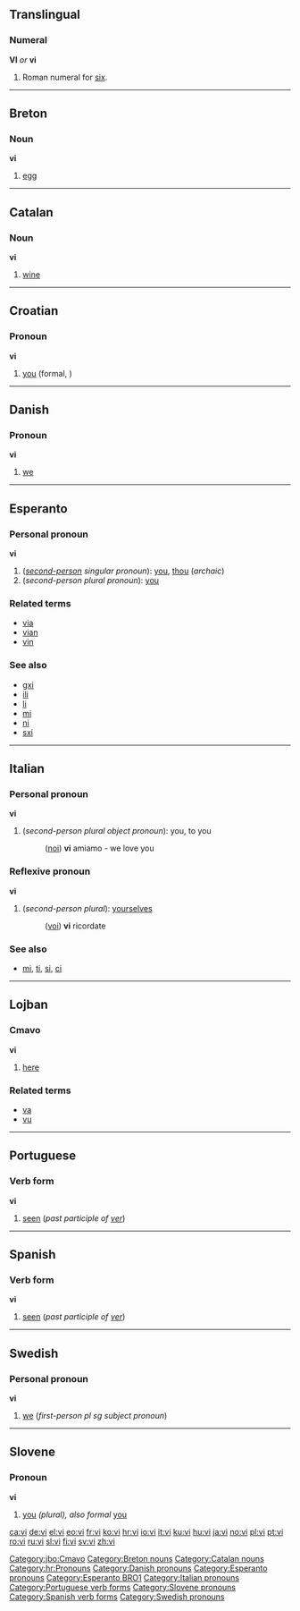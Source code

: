 {{see|Vi}}
==Translingual==
===Numeral===
'''VI''' ''or'' '''vi'''

#Roman numeral for [[six]].


----

==Breton==
===Noun===
'''vi'''

# [[egg]]


----

==Catalan==
===Noun===
'''vi'''

#[[wine]]


----

==Croatian==
===Pronoun===
'''vi'''

#[[you]] (formal, {{p}})


----

==Danish==
===Pronoun===
'''vi'''

#[[we]]


----

==Esperanto==
===Personal pronoun===
'''vi''' 

#(''[[second-person]] singular pronoun''): [[you]], [[thou]] (''archaic'')
#(''second-person plural pronoun''): [[you]]

===Related terms===
*[[via#Esperanto|via]]
*[[vian]]
*[[vin#Esperanto|vin]]

===See also===
*[[gxi]]
*[[ili]]
*[[li]]
*[[mi]]
*[[ni]]
*[[sxi]]


----

==Italian==
===Personal pronoun===
'''vi'''

#(''second-person plural object pronoun''): you, to you
#:([[noi]]) '''vi''' amiamo - we love you

===Reflexive pronoun===
'''vi'''

#(''second-person plural''): [[yourselves]]
#:([[voi]]) '''vi''' ricordate

===See also===
*[[mi]], [[ti]], [[si]], [[ci]]


----

==Lojban==
===Cmavo===
'''vi'''
# [[here]]

===Related terms===
*[[va]]
*[[vu]]

[[Category:jbo:Cmavo]]

----

==Portuguese==
===Verb form===
'''vi'''

#[[seen]] (''past participle of [[ver]]'')


----

==Spanish==
===Verb form===
'''vi'''

#[[seen]] (''past participle of [[ver]]'')


----

==Swedish==
===Personal pronoun===
'''vi'''

#[[we]] (''first-person pl sg subject pronoun'')


----

==Slovene==
===Pronoun===
'''vi'''
# [[you]] ''(plural), also formal'' [[you]]

[[Category:Breton nouns]]
[[Category:Catalan nouns]]
[[Category:hr:Pronouns]]
[[Category:Danish pronouns]]
[[Category:Esperanto pronouns]]
[[Category:Esperanto BRO1]]
[[Category:Italian pronouns]]
[[Category:Portuguese verb forms]]
[[Category:Slovene pronouns]]
[[Category:Spanish verb forms]]
[[Category:Swedish pronouns]]

[[ca:vi]]
[[de:vi]]
[[el:vi]]
[[eo:vi]]
[[fr:vi]]
[[ko:vi]]
[[hr:vi]]
[[io:vi]]
[[it:vi]]
[[ku:vi]]
[[hu:vi]]
[[ja:vi]]
[[no:vi]]
[[pl:vi]]
[[pt:vi]]
[[ro:vi]]
[[ru:vi]]
[[sl:vi]]
[[fi:vi]]
[[sv:vi]]
[[zh:vi]]